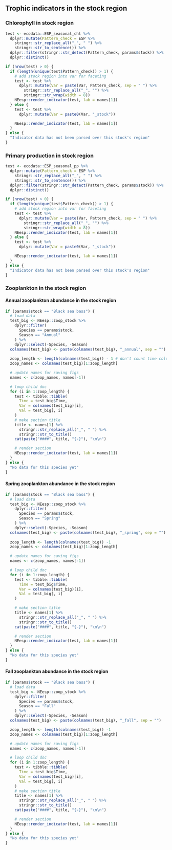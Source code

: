 ## Trophic indicators in the stock region

### Chlorophyll in stock region
```r
test <- ecodata::ESP_seasonal_chl %>%
  dplyr::mutate(Pattern_check = ESP %>%
    stringr::str_replace_all("_", " ") %>%
    stringr::str_to_sentence()) %>%
  dplyr::filter(stringr::str_detect(Pattern_check, params$stock)) %>%
  dplyr::distinct()

if (nrow(test) > 0) {
  if (length(unique(test$Pattern_check)) > 1) {
    # add stock region into var for faceting
    test <- test %>%
      dplyr::mutate(Var = paste(Var, Pattern_check, sep = " ") %>%
        stringr::str_replace_all("_", "") %>%
        stringr::str_wrap(width = 8))
    NEesp::render_indicator(test, lab = names[1])
  } else {
    test <- test %>%
      dplyr::mutate(Var = paste0(Var, "_stock"))

    NEesp::render_indicator(test, lab = names[1])
  }
} else {
  "Indicator data has not been parsed over this stock's region"
}
```

### Primary production in stock region
```r
test <- ecodata::ESP_seasonal_pp %>%
  dplyr::mutate(Pattern_check = ESP %>%
    stringr::str_replace_all("_", " ") %>%
    stringr::str_to_sentence()) %>%
  dplyr::filter(stringr::str_detect(Pattern_check, params$stock)) %>%
  dplyr::distinct()

if (nrow(test) > 0) {
  if (length(unique(test$Pattern_check)) > 1) {
    # add stock region into var for faceting
    test <- test %>%
      dplyr::mutate(Var = paste(Var, Pattern_check, sep = " ") %>%
        stringr::str_replace_all("_", "") %>%
        stringr::str_wrap(width = 8))
    NEesp::render_indicator(test, lab = names[1])
  } else {
    test <- test %>%
      dplyr::mutate(Var = paste0(Var, "_stock"))

    NEesp::render_indicator(test, lab = names[1])
  }
} else {
  "Indicator data has not been parsed over this stock's region"
}
```

### Zooplankton in the stock region

#### Annual zooplankton abundance in the stock region
```r
if (params$stock == "Black sea bass") {
  # load data
  test_big <- NEesp::zoop_stock %>%
    dplyr::filter(
      Species == params$stock,
      Season == "Annual"
    ) %>%
    dplyr::select(-Species, -Season)
  colnames(test_big) <- paste(colnames(test_big), "_annual", sep = "")
  
  zoop_length <- length(colnames(test_big)) - 1 # don't count time column
  zoop_names <- colnames(test_big)[1:zoop_length]

  # update names for saving figs
  names <- c(zoop_names, names[-1])

  # loop child doc
  for (i in 1:zoop_length) {
    test <- tibble::tibble(
      Time = test_big$Time,
      Var = colnames(test_big)[i],
      Val = test_big[, i]
    )
    # make section title
    title <- names[1] %>%
      stringr::str_replace_all("_", " ") %>%
      stringr::str_to_title()
    cat(paste("####", title, "{-}"), "\n\n")

    # render section
    NEesp::render_indicator(test, lab = names[1])
  }
} else {
  "No data for this species yet"
}
```

#### Spring zooplankton abundance in the stock region
```r
if (params$stock == "Black sea bass") {
  # load data
  test_big <- NEesp::zoop_stock %>%
    dplyr::filter(
      Species == params$stock,
      Season == "Spring"
    ) %>%
    dplyr::select(-Species, -Season)
  colnames(test_big) <- paste(colnames(test_big), "_spring", sep = "")
  
  zoop_length <- length(colnames(test_big)) -1
  zoop_names <- colnames(test_big)[1:zoop_length]

  # update names for saving figs
  names <- c(zoop_names, names[-1])

  # loop child doc
  for (i in 1:zoop_length) {
    test <- tibble::tibble(
      Time = test_big$Time,
      Var = colnames(test_big)[i],
      Val = test_big[, i]
    )

    # make section title
    title <- names[1] %>%
      stringr::str_replace_all("_", " ") %>%
      stringr::str_to_title()
    cat(paste("####", title, "{-}"), "\n\n")

    # render section
    NEesp::render_indicator(test, lab = names[1])
  }
} else {
  "No data for this species yet"
}
```

#### Fall zooplankton abundance in the stock region
```r
if (params$stock == "Black sea bass") {
  # load data
  test_big <- NEesp::zoop_stock %>%
    dplyr::filter(
      Species == params$stock,
      Season == "Fall"
    ) %>%
    dplyr::select(-Species, -Season)
  colnames(test_big) <- paste(colnames(test_big), "_fall", sep = "")

  zoop_length <- length(colnames(test_big)) -1
  zoop_names <- colnames(test_big)[1:zoop_length]

  # update names for saving figs
  names <- c(zoop_names, names[-1])

  # loop child doc
  for (i in 1:zoop_length) {
    test <- tibble::tibble(
      Time = test_big$Time,
      Var = colnames(test_big)[i],
      Val = test_big[, i]
    )
    # make section title
    title <- names[1] %>%
      stringr::str_replace_all("_", " ") %>%
      stringr::str_to_title()
    cat(paste("####", title, "{-}"), "\n\n")

    # render section
    NEesp::render_indicator(test, lab = names[1])
  }
} else {
  "No data for this species yet"
}
```